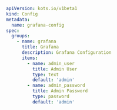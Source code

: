 ```yaml
  apiVersion: kots.io/v1beta1
  kind: Config
  metadata:
    name: grafana-config
  spec:
    groups:
      - name: grafana
        title: Grafana
        description: Grafana Configuration
        items:
          - name: admin_user
            title: Admin User
            type: text
            default: 'admin'
          - name: admin_password
            title: Admin Password
            type: password
            default: 'admin'
  ```